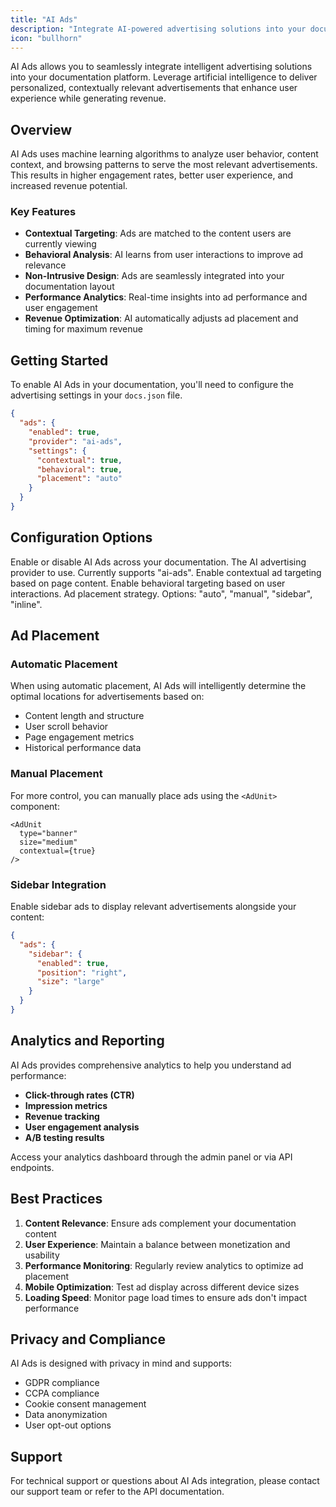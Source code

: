 ```yaml
---
title: "AI Ads"
description: "Integrate AI-powered advertising solutions into your documentation"
icon: "bullhorn"
---
```


AI Ads allows you to seamlessly integrate intelligent advertising solutions into your documentation platform. Leverage artificial intelligence to deliver personalized, contextually relevant advertisements that enhance user experience while generating revenue.

## Overview

AI Ads uses machine learning algorithms to analyze user behavior, content context, and browsing patterns to serve the most relevant advertisements. This results in higher engagement rates, better user experience, and increased revenue potential.

### Key Features

- **Contextual Targeting**: Ads are matched to the content users are currently viewing
- **Behavioral Analysis**: AI learns from user interactions to improve ad relevance
- **Non-Intrusive Design**: Ads are seamlessly integrated into your documentation layout
- **Performance Analytics**: Real-time insights into ad performance and user engagement
- **Revenue Optimization**: AI automatically adjusts ad placement and timing for maximum revenue

## Getting Started

To enable AI Ads in your documentation, you'll need to configure the advertising settings in your `docs.json` file.

```json
{
  "ads": {
    "enabled": true,
    "provider": "ai-ads",
    "settings": {
      "contextual": true,
      "behavioral": true,
      "placement": "auto"
    }
  }
}
```

## Configuration Options

<ResponseField name="enabled" type="boolean" default="false">
  Enable or disable AI Ads across your documentation.
</ResponseField>

<ResponseField name="provider" type="string" required>
  The AI advertising provider to use. Currently supports "ai-ads".
</ResponseField>

<ResponseField name="contextual" type="boolean" default="true">
  Enable contextual ad targeting based on page content.
</ResponseField>

<ResponseField name="behavioral" type="boolean" default="true">
  Enable behavioral targeting based on user interactions.
</ResponseField>

<ResponseField name="placement" type="string" default="auto">
  Ad placement strategy. Options: "auto", "manual", "sidebar", "inline".
</ResponseField>

## Ad Placement

### Automatic Placement

When using automatic placement, AI Ads will intelligently determine the optimal locations for advertisements based on:

- Content length and structure
- User scroll behavior
- Page engagement metrics
- Historical performance data

### Manual Placement

For more control, you can manually place ads using the `<AdUnit>` component:

```mdx
<AdUnit 
  type="banner" 
  size="medium" 
  contextual={true}
/>
```

### Sidebar Integration

Enable sidebar ads to display relevant advertisements alongside your content:

```json
{
  "ads": {
    "sidebar": {
      "enabled": true,
      "position": "right",
      "size": "large"
    }
  }
}
```

## Analytics and Reporting

AI Ads provides comprehensive analytics to help you understand ad performance:

- **Click-through rates (CTR)**
- **Impression metrics**
- **Revenue tracking**
- **User engagement analysis**
- **A/B testing results**

Access your analytics dashboard through the admin panel or via API endpoints.

## Best Practices

1. **Content Relevance**: Ensure ads complement your documentation content
2. **User Experience**: Maintain a balance between monetization and usability
3. **Performance Monitoring**: Regularly review analytics to optimize ad placement
4. **Mobile Optimization**: Test ad display across different device sizes
5. **Loading Speed**: Monitor page load times to ensure ads don't impact performance

## Privacy and Compliance

AI Ads is designed with privacy in mind and supports:

- GDPR compliance
- CCPA compliance
- Cookie consent management
- Data anonymization
- User opt-out options

## Support

For technical support or questions about AI Ads integration, please contact our support team or refer to the API documentation.